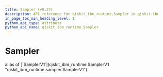 ```yaml
---
title: Sampler (v0.27)
description: API reference for qiskit_ibm_runtime.Sampler in qiskit-ibm-runtime v0.27
in_page_toc_min_heading_level: 1
python_api_type: attribute
python_api_name: qiskit_ibm_runtime.Sampler
---
```


# Sampler

<Attribute id="qiskit_ibm_runtime.Sampler" isDedicatedPage={true} github="https://github.com/Qiskit/qiskit-ibm-runtime/tree/stable/0.27/qiskit_ibm_runtime/sampler.py#L179-L335">
  alias of [`SamplerV1`](qiskit_ibm_runtime.SamplerV1 "qiskit_ibm_runtime.sampler.SamplerV1")
</Attribute>


